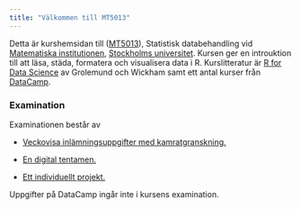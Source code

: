 ```yaml
---
title: "Välkommen till MT5013"
---
```


Detta är kurshemsidan till ([MT5013](https://sisu.it.su.se/search/archive_info/MT5013)), Statistisk databehandling vid [Matematiska institutionen](http://www.math.su.se/), [Stockholms universitet](http://www.su.se/). Kursen ger en introuktion till att läsa, städa, formatera och visualisera data i R. Kurslitteratur är [R for Data Science](http://r4ds.had.co.nz/index.html) av Grolemund och Wickham samt ett antal kurser från [DataCamp](https://www.datacamp.com/home).

### Examination
Examinationen består av

* [Veckovisa inlämningsuppgifter med kamratgranskning.](HW.html)

* [En digital tentamen.](exam.html)

* [Ett individuellt projekt.](project.html)

Uppgifter på DataCamp ingår inte i kursens examination.